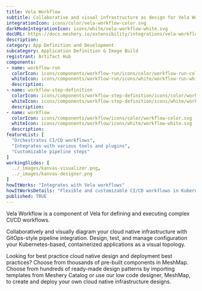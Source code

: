 ```yaml
---
title: Vela Workflow
subtitle: Collaborative and visual infrastructure as design for Vela Workflow
integrationIcon: icons/color/vela-workflow-color.svg
darkModeIntegrationIcon: icons/white/vela-workflow-white.svg
docURL: https://docs.meshery.io/extensibility/integrations/vela-workflow
description: 
category: App Definition and Development
subcategory: Application Definition & Image Build
registrant: Artifact Hub
components: 
- name: workflow-run
  colorIcon: icons/components/workflow-run/icons/color/workflow-run-color.svg
  whiteIcon: icons/components/workflow-run/icons/white/workflow-run-white.svg
  description: 
- name: workflow-step-definition
  colorIcon: icons/components/workflow-step-definition/icons/color/workflow-step-definition-color.svg
  whiteIcon: icons/components/workflow-step-definition/icons/white/workflow-step-definition-white.svg
  description: 
- name: workflow
  colorIcon: icons/components/workflow/icons/color/workflow-color.svg
  whiteIcon: icons/components/workflow/icons/white/workflow-white.svg
  description: 
featureList: [
  "Orchestrates CI/CD workflows",
  "Integrates with various tools and plugins",
  "Customizable pipeline steps"
]
workingSlides: [
  ../_images/kanvas-visualizer.png,
  ../_images/kanvas-designer.png
]
howItWorks: "Integrates with Vela workflows"
howItWorksDetails: "Flexible and customizable CI/CD workflows in Kubernetes"
published: TRUE
---
```

<p>
Vela Workflow is a component of Vela for defining and executing complex CI/CD workflows.
</p>
<p>
    Collaboratively and visually diagram your cloud native infrastructure with GitOps-style pipeline integration. Design, test, and manage configuration your Kubernetes-based, containerized applications as a visual topology.
</p>
<p>
    Looking for best practice cloud native design and deployment best practices? Choose from thousands of pre-built components in MeshMap. Choose from hundreds of ready-made design patterns by importing templates from Meshery Catalog or use our low code designer, MeshMap, to create and deploy your own cloud native infrastructure designs.
</p>
